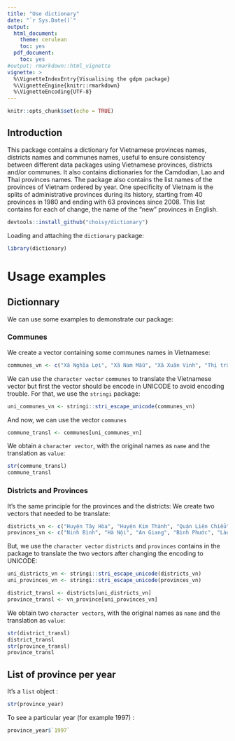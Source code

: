 ```yaml
---
title: "Use dictionary"
date: "`r Sys.Date()`"
output:
  html_document:
    theme: cerulean
    toc: yes
  pdf_document:
    toc: yes
#output: rmarkdown::html_vignette
vignette: >
  %\VignetteIndexEntry{Visualising the gdpm package}
  %\VignetteEngine{knitr::rmarkdown}
  %\VignetteEncoding{UTF-8}
---
```


```r
knitr::opts_chunk$set(echo = TRUE)
```

## Introduction

This package contains a dictionary for Vietnamese provinces names, districts names and communes names, useful to ensure consistency between different data packages using Vietnamese provinces, districts and/or communes. It also contains dictionaries for the Camdodian, Lao and Thai provinces names.
The package also contains the list names of the provinces of Vietnam ordered by year. One specificity of Vietnam is the splits of administrative provinces during its history, starting from 40 provinces in 1980 and ending with 63 provinces since 2008. This list contains for each of change, the name of the "new" provinces in English.

```r
devtools::install_github("choisy/dictionary")
```

Loading and attaching the `dictionary` package:

```r
library(dictionary)
```

# Usage examples

## Dictionnary

We can use some examples to demonstrate our package: 

### Communes

We create a vector containing some communes names in Vietnamese:

```r
communes_vn <- c("Xã Nghĩa Lợi", "Xã Nam Mẫu", "Xã Xuân Vinh", "Thị trấn Thứ Ba", "Xã Hải Dương", "Xã Vĩnh Lộc A", "Xã Nội Hoàng", "Xã Điện Trung", "Xã Hoàng Đồng", "Xã Nàn Sán")
```

We can use the `character vector` `communes` to translate the Vietnamese vector but first the vector should be encode in UNICODE to avoid encoding trouble. For that, we use the `stringi` package:

```r
uni_communes_vn <- stringi::stri_escape_unicode(communes_vn)
```

And now, we can use the vector `communes`

```r
commune_transl <- communes[uni_communes_vn]
```

We obtain a `character vector`, with the original names as `name` and the translation as `value`:   

```r
str(commune_transl)
commune_transl
```

### Districts and Provinces

It's the same principle for the provinces and the districts:
We create two vectors that needed to be translate: 

```r
districts_vn <- c("Huyện Tây Hòa", "Huyện Kim Thành", "Quận Liên Chiểu", "Huyện Tương Dương", "Huyện Bình Đại", "Thị xã Mường Lay", "Thành phố Vĩnh Long", "Huyện Gia Viễn", "Huyện Văn Quan", "Thị xã Sông Công")
provinces_vn <- c("Ninh Bình", "Hà Nội", "An Giang", "Bình Phước", "Lào Cai", "Phú Thọ", "Bắc Giang", "Vĩnh Phúc", "Bạc Liêu", "Hà Giang")
```

But, we use the `character vector` `districts` and `provinces` contains in the package to translate the two vectors after changing the encoding to UNICODE:

```r
uni_districts_vn <- stringi::stri_escape_unicode(districts_vn)
uni_provinces_vn <- stringi::stri_escape_unicode(provinces_vn)
```

```r
district_transl <- districts[uni_districts_vn]
province_transl <- vn_province[uni_provinces_vn]
```

We obtain two `character vectors`, with the original names as `name` and the translation as `value`:

```r
str(district_transl)
district_transl
str(province_transl)
province_transl
```

## List of province per year

It's a `list` object : 

```r
str(province_year)
```

To see a particular year (for example 1997) :

```r
province_year$`1997`
```


